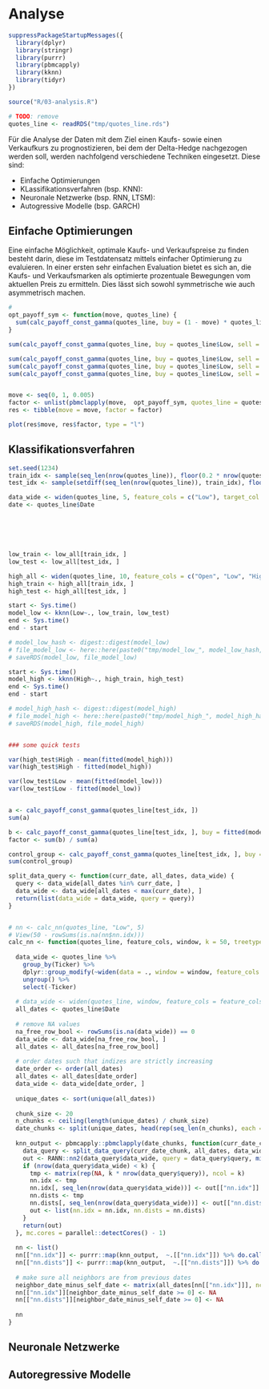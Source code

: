 # Analyse


```r

suppressPackageStartupMessages({
  library(dplyr)
  library(stringr)
  library(purrr)
  library(pbmcapply)
  library(kknn)
  library(tidyr)
})

source("R/03-analysis.R")

# TODO: remove
quotes_line <- readRDS("tmp/quotes_line.rds")

```

Für die Analyse der Daten mit dem Ziel einen Kaufs- sowie einen Verkaufkurs zu prognostizieren, bei dem der Delta-Hedge nachgezogen werden soll, werden nachfolgend verschiedene Techniken eingesetzt. Diese sind:

- Einfache Optimierungen
- KLassifikationsverfahren (bsp. KNN):
- Neuronale Netzwerke (bsp. RNN, LTSM):
- Autogressive Modelle (bsp. GARCH)


## Einfache Optimierungen

Eine einfache Möglichkeit, optimale Kaufs- und Verkaufspreise zu finden besteht darin, diese im Testdatensatz mittels einfacher Optimierung zu evaluieren. In einer ersten sehr einfachen Evaluation bietet es sich an, die Kaufs- und Verkaufsmarken als optimierte prozentuale Bewegungen vom aktuellen Preis zu ermitteln. Dies lässt sich sowohl symmetrische wie auch asymmetrisch machen. 

```r
# 
opt_payoff_sym <- function(move, quotes_line) {
  sum(calc_payoff_const_gamma(quotes_line, buy = (1 - move) * quotes_line$Adjusted_t_1, sell = (1 + move) * quotes_line$Adjusted_t_1))
}

sum(calc_payoff_const_gamma(quotes_line, buy = quotes_line$Low, sell = quotes_line$High)) / sum(calc_payoff_const_gamma(quotes_line))

sum(calc_payoff_const_gamma(quotes_line, buy = quotes_line$Low, sell = quotes_line$High, both_first = "max")) / sum(calc_payoff_const_gamma(quotes_line))
sum(calc_payoff_const_gamma(quotes_line, buy = quotes_line$Low, sell = quotes_line$High, both_first = "min")) / sum(calc_payoff_const_gamma(quotes_line))
sum(calc_payoff_const_gamma(quotes_line, buy = quotes_line$Low, sell = quotes_line$High, both_first = 123)) / sum(calc_payoff_const_gamma(quotes_line))


move <- seq(0, 1, 0.005)
factor <- unlist(pbmclapply(move,  opt_payoff_sym, quotes_line = quotes_line, mc.cores = 3))/sum(calc_payoff_const_gamma(quotes_line))
res <- tibble(move = move, factor = factor)

plot(res$move, res$factor, type = "l")
```







## Klassifikationsverfahren

```r
set.seed(1234)
train_idx <- sample(seq_len(nrow(quotes_line)), floor(0.2 * nrow(quotes_line)))
test_idx <- sample(setdiff(seq_len(nrow(quotes_line)), train_idx), floor(0.01 * nrow(quotes_line)))

data_wide <- widen(quotes_line, 5, feature_cols = c("Low"), target_col = NULL)
date <- quotes_line$Date






low_train <- low_all[train_idx, ]
low_test <- low_all[test_idx, ]

high_all <- widen(quotes_line, 10, feature_cols = c("Open", "Low", "High", "Close"), target_col = "High")
high_train <- high_all[train_idx, ]
high_test <- high_all[test_idx, ]

```



```r

start <- Sys.time()
model_low <- kknn(Low~., low_train, low_test)
end <- Sys.time()
end - start

# model_low_hash <- digest::digest(model_low)
# file_model_low <- here::here(paste0("tmp/model_low_", model_low_hash,".rds"))
# saveRDS(model_low, file_model_low)

start <- Sys.time()
model_high <- kknn(High~., high_train, high_test)
end <- Sys.time()
end - start

# model_high_hash <- digest::digest(model_high)
# file_model_high <- here::here(paste0("tmp/model_high_", model_high_hash,".rds"))
# saveRDS(model_high, file_model_high)


### some quick tests

var(high_test$High - mean(fitted(model_high)))
var(high_test$High - fitted(model_high))

var(low_test$Low - mean(fitted(model_low)))
var(low_test$Low - fitted(model_low))


a <- calc_payoff_const_gamma(quotes_line[test_idx, ])
sum(a)

b <- calc_payoff_const_gamma(quotes_line[test_idx, ], buy = fitted(model_low), sell = fitted(model_high), both_first = "max")
factor <- sum(b) / sum(a)

control_group <- calc_payoff_const_gamma(quotes_line[test_idx, ], buy = quotes_line$Low[test_idx], sell = quotes_line$High[test_idx], both_first = "min")
sum(control_group)


```

```r

split_data_query <- function(curr_date, all_dates, data_wide) {
  query <- data_wide[all_dates %in% curr_date, ]
  data_wide <- data_wide[all_dates < max(curr_date), ]
  return(list(data_wide = data_wide, query = query))
}


# nn <- calc_nn(quotes_line, "Low", 5)
# View(50 - rowSums(is.na(nn$nn.idx)))
calc_nn <- function(quotes_line, feature_cols, window, k = 50, treetype = "kd") {
  
  data_wide <- quotes_line %>% 
    group_by(Ticker) %>% 
    dplyr::group_modify(~widen(data = ., window = window, feature_cols = feature_cols, target_col = NULL)) %>% 
    ungroup() %>%
    select(-Ticker)
  
  # data_wide <- widen(quotes_line, window, feature_cols = feature_cols, target_col = NULL)
  all_dates <- quotes_line$Date
  
  # remove NA values
  na_free_row_bool <- rowSums(is.na(data_wide)) == 0
  data_wide <- data_wide[na_free_row_bool, ]
  all_dates <- all_dates[na_free_row_bool]
  
  # order dates such that indizes are strictly increasing
  date_order <- order(all_dates)
  all_dates <- all_dates[date_order]
  data_wide <- data_wide[date_order, ]
  
  unique_dates <- sort(unique(all_dates))
  
  chunk_size <- 20
  n_chunks <- ceiling(length(unique_dates) / chunk_size)
  date_chunks <- split(unique_dates, head(rep(seq_len(n_chunks), each = chunk_size), length(unique_dates)))
  
  knn_output <- pbmcapply::pbmclapply(date_chunks, function(curr_date_chunk) {
    data_query <- split_data_query(curr_date_chunk, all_dates, data_wide)
    out <- RANN::nn2(data_query$data_wide, query = data_query$query, min(k, nrow(data_query$data_wide)), treetype = treetype)
    if (nrow(data_query$data_wide) < k) {
      tmp <- matrix(rep(NA, k * nrow(data_query$query)), ncol = k)
      nn.idx <- tmp
      nn.idx[, seq_len(nrow(data_query$data_wide))] <- out[["nn.idx"]]
      nn.dists <- tmp
      nn.dists[, seq_len(nrow(data_query$data_wide))] <- out[["nn.dists"]]
      out <- list(nn.idx = nn.idx, nn.dists = nn.dists)
    }
    return(out)
  }, mc.cores = parallel::detectCores() - 1)
  
  nn <- list()
  nn[["nn.idx"]] <- purrr::map(knn_output,  ~.[["nn.idx"]]) %>% do.call(rbind, .)
  nn[["nn.dists"]] <- purrr::map(knn_output,  ~.[["nn.dists"]]) %>% do.call(rbind, .)
  
  # make sure all neighbors are from previous dates
  neighbor_date_minus_self_date <- matrix(all_dates[nn[["nn.idx"]]], ncol = k) - as.integer(all_dates)
  nn[["nn.idx"]][neighbor_date_minus_self_date >= 0] <- NA
  nn[["nn.dists"]][neighbor_date_minus_self_date >= 0] <- NA
  
  nn
}

```

## Neuronale Netzwerke

## Autoregressive Modelle
